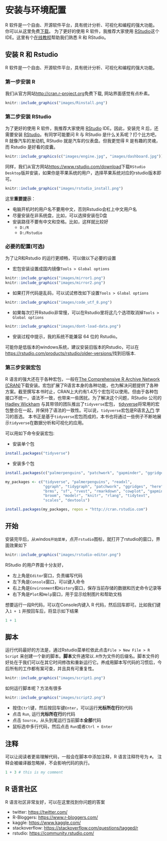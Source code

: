 # 安装与环境配置 {#install}


R 软件是一个自由、开源软件平台，具有统计分析、可视化和编程的强大功能。
你可以从这里免费[下载](https://cloud.r-project.org)。 为了更好的使用 R 软件，我推荐大家使用 [RStudio](https://www.rstudio.com/products/rstudio)这个 IDE。这里有个[在线教程](https://www.rstudio.com/online-learning/)帮助我们熟悉 R 和 RStudio。





## 安装 R 和 Rstudio

R 软件是一个自由、开源软件平台，具有统计分析、可视化和编程的强大功能。


### 第一步安装 R

我们从官方网站[http://cran.r-project.org](https://cloud.r-project.org)免费下载, 网站界面感觉有点朴素。


```r
knitr::include_graphics("images/Rinstall.png")
```



### 第二步安装 RStudio

为了更好的使用 R 软件，我推荐大家使用 [RStudio](https://www.rstudio.com/products/rstudio) IDE。因此，安装完 R 后，还需要安装 [RStudio](https://www.rstudio.com/products/rstudio)。有同学可能要问 R 与 RStudio 是什么关系呢？打个比方吧，R 就像汽车的发动机, RStudio 就是汽车的仪表盘。但我更觉得 R 是有趣的灵魂，而 Rstudio 是好看的皮囊。

```r
knitr::include_graphics(c("images/engine.jpg", "images/dashboard.jpg"))
```


同样，我们从官方网站[https://www.rstudio.com/download](https://www.rstudio.com/download)下载`RStudio Desktop`版并安装，如果你是苹果系统的用户，选择苹果系统对应的rstudio版本即可。

```r
knitr::include_graphics("images/rstudio_install.png")
```


::: {.rmdnote}
这里**重要提示**：

- 电脑开机时的用户名不要用中文，否则Rstudio会杠上中文用户名
- 尽量安装在非系统盘，比如，可以选择安装在D盘
- 安装路径不要有中文和空格。比如，这样就比较好
   - `D:/R`
   - `D:/Rstudio`

:::





### 必要的配置(可选)

为了让R和Rstudio 的运行更顺畅，可以做以下必要的设置

- 宏包安装设置成国内镜像`Tools > Global options`

```r
knitr::include_graphics("images/mirror1.png")
knitr::include_graphics("images/mirror2.png")
```

- 如果打开代码是乱码，可以试试修改如下设置`Tools > Global options`

```r
knitr::include_graphics("images/code_utf_8.png")
```

- 如果每次打开Rstudio非常慢，可以在Rstudio里将这几个选项取消掉`Tools > Global options`
```r
knitr::include_graphics("images/dont-load-data.png")
```

- 安装过程中提示，我的系统不能兼容 64 位的 Rstudio。

可能你是低版本的windows系统，建议安装旧版本的Rstudio，可以在[https://rstudio.com/products/rstudio/older-versions/](https://rstudio.com/products/rstudio/older-versions/)找到旧版本.



### 第三步安装宏包

R 语言的强大还在于各种宏包，一般在[The Comprehensive R Archive Network (CRAN)](https://cran.r-project.org)下载安装。宏包扩展了R语言本身的各种功能，也为解决问题提供了各种方案。截至撰写本书时止，CRAN上大约有1.4万个宏包可以使用。但由于各种包接口不统一，语法不一致，也带来一些困扰。为了解决这个问题，RStudio 公司的[Hadley Wickham](http://hadley.nz) 与其带领的团队推出了`tidyverse`宏包， [tidyverse](https://www.tidyverse.org)将常用的宏包整合在一起，并保持了语法的一致性。可以说，`tidyverse`宏包是R语言[入门](http://varianceexplained.org/r/teach-tidyverse/) 学习的首选。
本书正是基于`tidyverse`宏包而成的，本书也将通过一些例子不断地展示`tidyverse`在数据分析和可视化的应用。

可以用如下命令安装宏包:

- 安装单个包
```r
install.packages("tidyverse")
```

- 安装多个包
```r
install.packages(c("palmerpenguins", "patchwork", "gapminder", "ggridges", "readxl"))
```


```r
my_packages <- c("tidyverse", "palmerpenguins", "readxl",
                 "ggraph", "tidygraph", "patchwork", "ggridges", "here", 
                 "brms", "sf", "rvest", "rmarkdown", "cowplot", "gapminder",
                 "broom", "modelr", "knitr", "rlang", "tidytext",  
                 "scales", "devtools")

install.packages(my_packages, repos = "http://cran.rstudio.com")
```





## 开始 

安装完毕后，从windos`开始菜单`，点开`rstudio`图标，就打开了rstudio的窗口，界面效果如下

```r
knitr::include_graphics("images/rstudio-editor.png")
```



RStudio 的用户界面十分友好，

- 左上角是`Editor`窗口，负责编写代码
- 左下角是`Console`窗口，可以键入命令
- 右上角是`Environment`和`History`窗口，保存当前存储的数据和历史命令记录等
- 右下角是`Plot`和`Help`窗口，用于显示绘制图片和帮助文档

想要运行一段R代码，可以在Console内键入 R 代码，然后回车即可。比如我们键入`1 + 1` 并按回车后，将显示如下结果
```r
1 + 1
```




## 脚本

运行代码最好的方法是，通过Rstudio菜单栏依此点击`File > New File > R Script` 来创建一个新的脚本。**脚本**文件通常以`.R`作为文件的后缀名。脚本文件的好处在于我们可以在其它时间修改和重新运行它。养成用脚本写代码的习惯后，今后所有的工作都有案可查，并且具有可重复性。

```r
knitr::include_graphics("images/script1.png")
```


如何运行脚本呢？方法有很多

  
```r
knitr::include_graphics("images/script2.png")
```

- 按住`Ctrl`键，然后按回车键`Enter`，可以运行**光标所在行**的代码
- 点击 `Run`, 运行**光标所在行**的代码
- 点击 `Source`，从头到尾运行当前脚本**全部**代码
- 鼠标选中多行代码，然后点击 `Run`或者`Ctrl + Enter`


## 注释

可以让阅读者更易理解代码，一般会在脚本中添加注释，R 语言注释符号为 `#`。 注释会被编译器忽略掉，不会影响代码的执行。

```r
1 + 3 # this is my comment
```

## R 语言社区

R 语言社区非常友好，可以在这里找到你问题的答案

  - twitter: <https://twitter.com/>
  - R-Bloggers: <https://www.r-bloggers.com/>
  - kaggle: <https://www.kaggle.com/>
  - stackoverflow: <https://stackoverflow.com/questions/tagged/r>
  - rstudio: <https://community.rstudio.com/>
  

